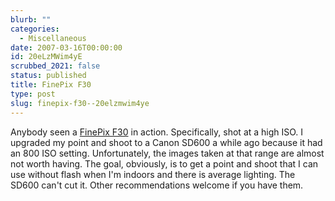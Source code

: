 ```yaml
---
blurb: ""
categories:
  - Miscellaneous
date: 2007-03-16T00:00:00
id: 20eLzMWim4yE
scrubbed_2021: false
status: published
title: FinePix F30
type: post
slug: finepix-f30--20elzmwim4ye
---
```


Anybody seen a
[FinePix F30](http://www.dpreview.com/news/0602/06021403fujif30.asp)
in action. Specifically, shot at a high ISO. I upgraded my point
and shoot to a Canon SD600 a while ago because it had an 800 ISO
setting. Unfortunately, the images taken at that range are almost
not worth having. The goal, obviously, is to get a point and shoot
that I can use without flash when I'm indoors and there is average
lighting. The SD600 can't cut it. Other recommendations welcome if
you have them.